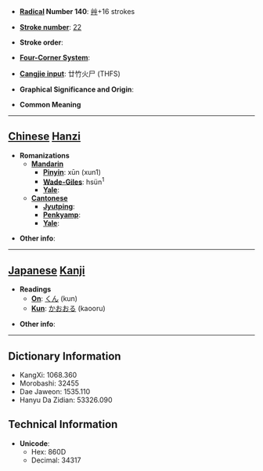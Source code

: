 * '''[[Wiktionary:Chinese radical index| Radical]] Number 140''': [[Wiktionary:Chinese radical index 艸|艸]]+16 strokes

* '''[[Wiktionary:Chinese total strokes index|Stroke number]]''': [[Wiktionary:Chinese total strokes index 22|22]]

* '''Stroke order''': 

* '''[[Wiktionary:Chinese four corner index|Four-Corner System]]''': 

* '''[[Wiktionary:Chinese Cangjie index|Cangjie input]]''': 廿竹火尸 (THFS)

* '''Graphical Significance and Origin''': 

* '''Common Meaning'''

----

== [[Chinese]] [[Hanzi]] ==

* '''Romanizations'''
** '''[[Mandarin]]'''
*** '''[[Pinyin]]''': xūn (xun1)
*** '''[[Wade-Giles]]''': hsün<sup>1</sup>
*** '''[[Yale]]''': 
** '''[[Cantonese]]'''
*** '''[[Jyutping]]''':
*** '''[[Penkyamp]]''': 
*** '''[[Yale]]''': 

* '''Other info''': 

----

== [[Japanese]] [[Kanji]] ==

* '''Readings'''
** '''[[On]]''': [[くん]] (kun)
** '''[[Kun]]''': [[かおおる]] (kaooru)

* '''Other info''':  

----

== Dictionary Information ==

* KangXi: 1068.360
* Morobashi: 32455
* Dae Jaweon: 1535.110
* Hanyu Da Zidian: 53326.090

== Technical Information ==

* '''Unicode''':
** Hex: 860D
** Decimal: 34317